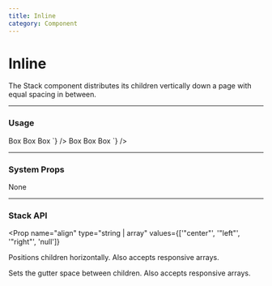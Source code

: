 ```yaml
---
title: Inline
category: Component
---
```



# Inline

The Stack component distributes its children vertically down a page with equal spacing in between.

---

### Usage

<LiveCode>
  <LiveCode.Content
    title="Default Inline Spacing"
    code={`
      <Inline>
        <Box p="300" bg="gray.200">Box</Box>
        <Box p="300" bg="gray.200">Box</Box>
        <Box p="300" bg="gray.200">Box</Box>
      </Inline>
    `}
  />
  <LiveCode.Content
    title="Right Aligned"
    code={`
      <Inline align="right" space="100">
        <Box p="300" bg="gray.200">Box</Box>
        <Box p="300" bg="gray.200">Box</Box>
        <Box p="300" bg="gray.200">Box</Box>
      </Inline>
    `}
  />
</LiveCode>

---

### System Props

None

---

### Stack API

<Prop
  name="align"
  type="string | array"
  values={['"center"', '"left"', '"right"', 'null']}
>
  Positions children horizontally. Also accepts responsive arrays.
</Prop>

<Prop name="space" type="string | array">
  Sets the gutter space between children. Also accepts responsive arrays.
</Prop>
